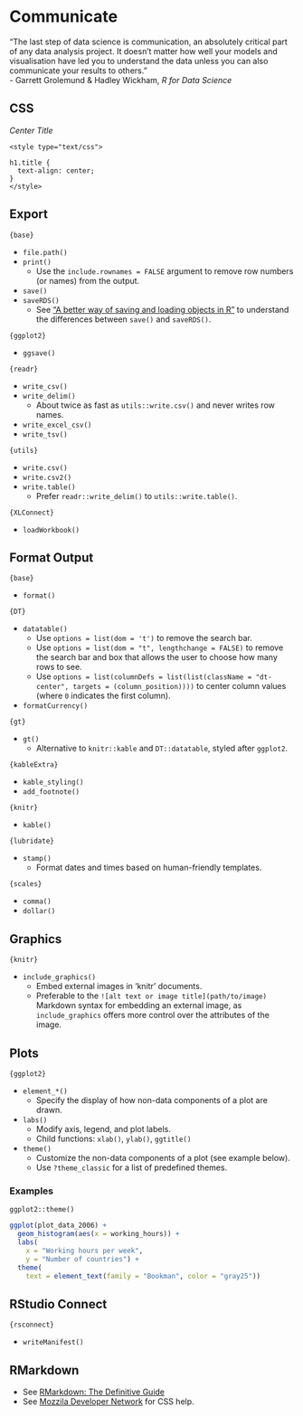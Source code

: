# Communicate

"The last step of data science is communication, an absolutely critical part of any data analysis project. It doesn't matter how well your models and visualisation have led you to understand the data unless you can also communicate your results to others."  
- Garrett Grolemund & Hadley Wickham, *R for Data Science*

## CSS

*Center Title*

```
<style type="text/css">

h1.title {
  text-align: center;
}
</style>
```

## Export

`{base}`

- `file.path()`
- `print()`
  - Use the `include.rownames = FALSE` argument to remove row numbers (or names) from the output.
- `save()`
- `saveRDS()`
  - See ["A better way of saving and loading objects in R"](https://www.fromthebottomoftheheap.net/2012/04/01/saving-and-loading-r-objects/) to understand the differences between `save()` and `saveRDS()`.

`{ggplot2}`

- `ggsave()`

`{readr}`

- `write_csv()`
- `write_delim()`
  - About twice as fast as `utils::write.csv()` and never writes row names.
- `write_excel_csv()`
- `write_tsv()`

`{utils}`

- `write.csv()`
- `write.csv2()`
- `write.table()`
  - Prefer `readr::write_delim()` to `utils::write.table()`.

`{XLConnect}`

- `loadWorkbook()`

## Format Output

`{base}`

- `format()`

`{DT}`

- `datatable()`
  - Use `options = list(dom = 't')` to remove the search bar.
  - Use `options = list(dom = "t", lengthchange = FALSE)` to remove the search bar and box that allows the user to choose how many rows to see.
  - Use `options = list(columnDefs = list(list(className = "dt-center", targets = (column_position))))` to center column values (where `0` indicates the first column).
- `formatCurrency()`

`{gt}`

- `gt()`
  - Alternative to `knitr::kable` and `DT::datatable`, styled after `ggplot2`.

`{kableExtra}`

- `kable_styling()`
- `add_footnote()`

`{knitr}`

- `kable()`

`{lubridate}`

- `stamp()`
  - Format dates and times based on human-friendly templates.

`{scales}`

- `comma()`
- `dollar()`

## Graphics

`{knitr}`

- `include_graphics()`
  - Embed external images in 'knitr' documents.
  - Preferable to the `![alt text or image title](path/to/image)` Markdown syntax for embedding an external image, as `include_graphics` offers more control over the attributes of the image.

## Plots

`{ggplot2}`

- `element_*()`
  - Specify the display of how non-data components of a plot are drawn.
- `labs()`
  - Modify axis, legend, and plot labels.
  - Child functions: `xlab()`, `ylab()`, `ggtitle()`
- `theme()`
  - Customize the non-data components of a plot (see example below).
  - Use `?theme_classic` for a list of predefined themes.

### Examples

`ggplot2::theme()`

```r
ggplot(plot_data_2006) +
  geom_histogram(aes(x = working_hours)) +
  labs(
    x = "Working hours per week",
    y = "Number of countries") +
  theme(
    text = element_text(family = "Bookman", color = "gray25"))
```
    
## RStudio Connect

`{rsconnect}`

- `writeManifest()`

## RMarkdown

- See [RMarkdown: The Definitive Guide](https://bookdown.org/yihui/rmarkdown/)
- See [Mozzila Developer Network](https://developer.mozilla.org/en-US/docs/Web/CSS/CSS_Selectors) for CSS help.
